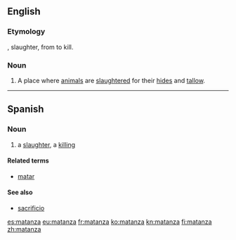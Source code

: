 ==English==

===Etymology===
{{etyl|es|en}}, slaughter, from {{term|matar|lang=es}} to kill.

===Noun===
{{en-noun}}

# {{US|Western US}} A place where [[animal]]s are [[slaughter]]ed for their [[hide]]s and [[tallow]].

{{Webster 1913}}

----

==Spanish==

===Noun===
{{es-noun|f}}

# a [[slaughter]], a [[killing]]

====Related terms====
* [[matar]] {{pos_v}}

====See also====
* [[sacrificio]] {{m}}

[[es:matanza]]
[[eu:matanza]]
[[fr:matanza]]
[[ko:matanza]]
[[kn:matanza]]
[[fi:matanza]]
[[zh:matanza]]